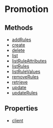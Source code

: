
# Promotion

## Methods

- [addRules](../../Promotion/methods/js_sdk.admin.Promotion.addRules/page.mdx)
- [create](../../Promotion/methods/js_sdk.admin.Promotion.create/page.mdx)
- [delete](../../Promotion/methods/js_sdk.admin.Promotion.delete/page.mdx)
- [list](../../Promotion/methods/js_sdk.admin.Promotion.list/page.mdx)
- [listRuleAttributes](../../Promotion/methods/js_sdk.admin.Promotion.listRuleAttributes/page.mdx)
- [listRules](../../Promotion/methods/js_sdk.admin.Promotion.listRules/page.mdx)
- [listRuleValues](../../Promotion/methods/js_sdk.admin.Promotion.listRuleValues/page.mdx)
- [removeRules](../../Promotion/methods/js_sdk.admin.Promotion.removeRules/page.mdx)
- [retrieve](../../Promotion/methods/js_sdk.admin.Promotion.retrieve/page.mdx)
- [update](../../Promotion/methods/js_sdk.admin.Promotion.update/page.mdx)
- [updateRules](../../Promotion/methods/js_sdk.admin.Promotion.updateRules/page.mdx)

## Properties

- [client](../../Promotion/properties/js_sdk.admin.Promotion.client/page.mdx)
